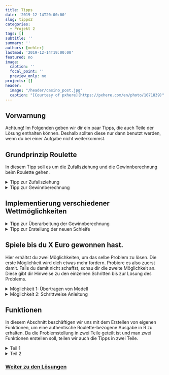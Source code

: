 ---
title: Tipps
date: '2019-12-14T20:00:00'
slug: tipps2
categories:
  - Projekt 2
tags: []
subtitle: ''
summary: ''
authors: [mehler]
lastmod: '2019-12-14T19:00:00'
featured: no
image:
  caption: ''
  focal_point: ''
  preview_only: no
projects: []
header:
  image: "/header/casino_post.jpg"
  caption: "[Courtesy of pxhere](https://pxhere.com/en/photo/1071839)"
---

## Vorwarnung


Achtung! Im Folgenden geben wir dir ein paar Tipps, die auch Teile der Lösung enthalten können. Deshalb sollten diese nur dann benutzt werden, wenn du bei einer Aufgabe nicht weiterkommst.


## Grundprinzip Roulette

In diesem Tipp soll es um die Zufallsziehung und die Gewinnberechnung beim Roulette gehen.

<details><summary> Tipp zur Zufallsziehung </summary>
<p>
Für eine einfache Simulation der Zufallsziehung beim Roulette benutzt man den `sample`-Befehl. Für weitere Informationen zu dieser Funktion und den Argumenten schau dir die interne Hilfe an. Roulette ist nicht sehr kompliziert, du brauchst also nur die Basics.
</p>
<p>
Willst du jetzt 50 Ziehungen in einem Objekt speichern, so gibt es zwei Möglichkeit:

- Entweder du bleibst bei der `sample`-Funktion und benutzt passende Argumente dafür,
- oder du benutzt eine `for`-Schleife, um 50 Mal den gleichen Befehl auszuführen und das Ergebnis jeweils einem Objekt hinzuzufügen. 

</p>
</details>

<details><summary> Tipp zur Gewinnberechnung </summary>
<p>

<p>
Jetzt solltest du einen Vektor mit 50 Ziehungen haben. Wie berechnet man jetzt daraus den Gewinn für eine Wette auf die 9?
</p>
<p>
Dafür benötigst du eine Art der `if`-Funktion. Diese Funktion ist auf Vektoren anwendbar und überführt die einzelnen Zufallsziehungen entweder in ein Ergebnis A (wenn deine Bedingung [9] zutrifft) oder in ein Ergebnis B (wenn du verlierst). Hier entsteht also ein neuer Vektor der die Zufallsziehungen in Gewinn bzw. Verlust für diese Ziehung überführt. Daraus lässt sich dann durch einfache Addition der Gesamtgewinn berechnen.
</p>

Wichtig: Die gesuchte Funktion lässt sich leicht im Internet finden. Geh dort auf die Suche!

</p>
</details>

## Implementierung verschiedener Wettmöglichkeiten

<details> <summary> Tipp zur Überarbeitung der Gewinnberechnung </summary>
<p>

<p>
Mehrere Dinge müssen verändert werden, um weitere Wettmöglichkeiten in die Gewinnberechnung zu implizieren.
</p>

<p>
Zum einen muss man an die Bedingung verändern. `==` eignet sich nicht dafür, zu überprüfen, ob eine Zahl Element einer Zahlengruppe ist. Aus diesem Grund sollte man hierfür nun `is.element()` benutzen. Sofern nicht klar ist, was diese Funktion macht und wie sie aufgebaut ist, schaut euch die Funktion in der Hilfefunktion von R an. 
</p>

<p>
Zum anderen muss man beachten, dass es nun unterschiedliche Quoten für die verschiedenen Wetten gibt. Aus diesem Grund kann man nun eine weitere `if`-Funktion mit mehreren `elseif`-Fortsätzen einfügen, die für jede Wettmöglichkeit die Gewinnausschüttung angibt [z.B. `if (x == RED){y} elseif (x == firstThird){2y}` mit `x` = Wette und `y` = Einsatz]. Für das Beispiel heißt das: Wenn auf RED gewettet wurde, so liegt der Gewinn bei Eintreffen der Wette bei `y`, man erhält seinen Einsatz also doppelt zurück. 
</p>
<p>
Nicht vergessen: Die Zahlengruppen, wie z.B. RED und BLACK, müssen zuvor erstellt werden. Dafür erstellt man Objekte, die die jeweiligen Zahlen enthalten.
</p>
<p>
Die Berechnung des Gewinns nach dem oben genannten Schema führt unter bestimmten Umständen zu einer Warnung in R: `the condition has length > 1 and only the first element will be used`. Der Fehler liegt hier im Abgleich der Wette mit den verschiedenen Wettmöglichkeiten, um die richtige Berechnung des Gewinns auszuwählen: `if (x == RED){y} elseif (x == firstThird){2y}`.
</p>
<p>
1. Informiere dich darüber, was der Fehler zu bedeuten hat und unter welchen Bedingungen die Funktion in Folge dessen einen falschen Gewinn ausgibt.
</p>
<p>
2. Überlege dir eine Alternative zur Berechnung des Gewinns (hierzu eignet sich zum Beispiel die `identical()`-Abfrage).
</p>

<p>
Viele verschiedene Wettmöglichkeiten führen zu einer identischen Gewinnberechnung (z.B. `RED` und `BLACK`). Dadurch wiederholen sich in der Funktion möglicherweise einige Befehle. Versuche das durch die Verwendung des mathematischen "oder", in R `|` ("Alt Gr" + "<"), zu vermeiden.
</p>

</p>
</details>

<details> <summary> Tipp zur Erstellung der neuen Schleife </summary>
<p>

Im letzten Schritt benutzt man eine `for`-Schleife. In diese setzt du die Zufallsziehung und die Gewinnberechnung ein, sodass in jedem Durchlauf direkt auch der Gewinn ausgegeben werden kann. Wichtig: Beide Variablen müssen in einem Objekt abgespeichert werden! Falls du nicht weißt, wie man das bei einer Schleife macht, schau dir das Beispiel in der [Übersicht](/post/uebersicht2/) an.

</p>
</details>

## Spiele bis du X Euro gewonnen hast.

Hier erhältst du zwei Möglichkeiten, um das selbe Problem zu lösen. Die erste Möglichkeit wird dich etwas mehr fordern. Probiere es also zuerst damit. Falls du damit nicht schaffst, schau dir die zweite Möglichkeit an. Diese gibt dir Hinweise zu den einzelnen Schritten bis zur Lösung des Problems.

<details> <summary> Möglichkeit 1: Übertragen von Modell </summary>
<p>
Falls du da noch nicht drauf gekommen bist, schau dir doch das Beispiel auf der [Übersichtsseite](/post/uebersicht2) von diesem Projekt an. Dort findest du eine Funktion nach dem gleichen Schema, wie es auch hier gefordert ist. Falls dir das nicht ausreicht, kannst du zusätzlich dazu auch noch Möglichkeit 2 nutzen.
</p>
</details>

<details> <summary> Möglichkeit 2: Schrittweise Anleitung </summary>
<p>

<p>
Zunächst einmal solltest du dich damit vertraut machen, welche neue Funktion man in dieser Aufgabe verwenden muss. Überlege dir, welche der Funktionen [unter dem Reiter "Programmierung"](https://www.uni-muenster.de/Stochastik/lehre/SS14/PrakStat/R-Befehle.pdf) hier Sinn ergeben würde. 
</p>

<p>
Schau dir zunächst einmal an, was du aus den vorherigen Abschnitten übernehmen kannst. Ändert sich etwas an der Zufallsziehung und der Gewinnberechnung? Was kommt neu hinzu?
</p>

<p>
In kurz: Zufallsziehung und Gewinnberechnung bleiben gleich; können also 1:1 übernommen werden. Neu sind die Bedingung mit dem Gesamtgewinn, das Updaten des Gesamtgewinns und das Zählen der Durchgänge.
</p>

<p>
Beginnen wir bei der Bedingung: Die Bedingung sollte den Befehl geben, dass die Schleife so lange wiederholt wird, bis der Gesamtgewinn nicht mehr kleiner als der gewünschte Gesamtgewinn ist. 
</p>

<p>
Die Berechnung des Gesamtgewinns erfordert eine neue "Technik", da dieser jeden Durchgang aktualisiert werden muss. Dazu muss vor der Durchführung der Funktion ein `Gesamtgewinn`-Objekt mit dem Wert 0 erstellt werden. Jede Runde soll dieser Gesamtgewinn dann erneuert werden, indem man den alten Gesamtgewinn und den Gewinn der aktuellen Runde addiert.
</p>
<p>
Achtung: Diese Berechnung muss nach der Berechnung des aktuellen Gewinns geschehen, ansonsten rechnet man mit dem Gewinn aus der vorherigen Runde.
</p>

<p>
Der letzte Schritt sollte sein, die Durchgänge zu zählen. Das beruht auf der gleichen Methode, wie die Berechnung des Gesamtgewinns.
</p>

<p>
Möglicherweise erreicht man den erwünschten Gewinn nie und in Folge dessen würde die Schleife unendlich weiterlaufen (Sofern du die Schleife bereits gestartet hast, aber die Funktion nicht zum Ende kommt, nutze den "STOP"-Button in der oberen rechten Ecke der Console, um die Funktion manuell zu stoppen!). Um das unendliche Weiterlaufen zu vermeiden, muss eine weitere Bedingung die Spiel-Durchgänge begrenzen. Schau dir dafür zum Beispiel den `break`-Befehl an und wie er zu benutzen ist. 
</p>

<p>
Natürlich kannst du auch eine weitere Bedingung zum Abschluss der Funktion mit einem logischen "oder" hinzufügen. Das sollte dann so aussehen: `while (cond1 | cond2) {...}`.

</p>
</details>

## Funktionen

In diesem Abschnitt beschäftigen wir uns mit dem Erstellen von eigenen Funktionen, um eine authentische Roulette-bezogene Ausgabe in R zu erhalten. Da die Problemstellung in zwei Teile geteilt ist und man zwei Funktionen erstellen soll, teilen wir auch die Tipps in zwei Teile.

<details> <summary> Teil 1 </summary>
<p>

<p>
Als allererstes solltest du dir diesen [Link](https://de.wikibooks.org/wiki/GNU_R:_Eigene_Funktionen_programmieren) zu der `function`-Funktion in R durchlesen. Hierin wird erklärt, wie diese Funktion in R funktioniert. Sofern du das schon verstanden hast, kannst du bereits mit dem Erstellen der Funktion beginnen.
</p>

<p>
Ein wichtiger Bestandteil der Funktion sind die Parameter in der normalen Klammer. Hier stellt sich die Frage: Wie viele "Unbekannte" wird meine Funktion haben? Welche Information braucht meine Funktion? - In unserem Fall handelt es sich nur um zwei Unbekannte, die man als Spieler im vorhinein angeben muss:

- 1. Der Einsatz: Wie viel will ich setzen?
- 2. Die Wette: Auf was will ich setzen?

Diese zwei Variablen müssen also in der normalen Klammer benannt werden (dafür kannst du jegliche sich unterscheidende Buchstaben verwenden).
</p>

<p>
Jetzt kannst du mit dem Schreiben der Funktion beginnen. Dafür kannst du einige Operationen aus den vorherigen Aufgaben übernehmen. Beachte dabei nur, die Variablen aus der normalen Klammer bei den Operationen an der richtigen Stelle einzusetzen.
</p>

<p>
Das Grundgerüst für Roulette sollte nun stehen, nur gibt die Funktion nun noch nichts aus. Dafür können wir den `message`-Befehl benutzen. Dieser ermöglicht es uns, auch Variablen in den Text einzufügen. Hier ein Beispiel:

```{r}
Wuerfeln1 <- function (){
  message ("Bitte jetzt wuerfeln!")
  Augenzahl <- sample (1:6, 1)
  message ("Du hast eine ", Augenzahl, " geworfen!")}
Wuerfeln1 ()
```

Nutze das für deine Nachricht(en) aus!
</p>

Um das Ganze noch authentischer zu gestalten, kannst du jetzt Pausen für die Ausgabe einbauen. Dafür benutzt man den `Sys.sleep`-Befehl, der in Klammern die Pausenzeit in Sekunden enthält. So kann beim Würfeln zum Beispiel die Zeit zum Fallen des Würfels simuliert werden:

```{r}
Wuerfeln2 <- function (){
  message ("Bitte jetzt wuerfeln!")
  Augenzahl <- sample (1:6, 1)
  Sys.sleep (3.0)
  message ("Du hast eine ", Augenzahl, " geworfen!")}
Wuerfeln2 ()
```

</p>
</details>

<details> <summary> Teil 2 </summary>
<p>

<p>
Diese Funktion gestaltet sich etwas komplexer als die vorherige Funktion. Hier werden wir mit dem `repeat`-Befehl und `if (condition) break` arbeiten. Schau dir die Funktionsweise davon im Internet oder in den vorgeschlagenen Websiten auf der [Übersichtsseite dieses Projekts](/post/uebersicht2) an. An sich funktioniert dieser Befehl genauso wie eine `for`- oder `while`-Schleife, nur dass wir die Schleife hier erst dann stoppen wollen, wenn ein explizites Ereignis eintritt.
</p>

<p>
Wie bereits in allen anderen Aufgaben solltest du auch hier auf den bereits vorhandenen Operationen aufbauen. Für diese Funktion eignet sich logischerweise die Funktion aus Teil 1 dieses Abschnitts. Es kommt nur eine weitere Variable - neben Einsatz und Wette - hinzu: die Rundenzahl. Das ist die erste Ergänzung die du vornehmen kannst: Erstelle eine neue Rundenvariable in der normalen Klammer. (Außerdem solltest du dieser Funktion einen neuen Namen geben, um die erste Funktion beizubehalten.)
</p>

<p>
Hier soll es nun darum gehen, wie wir die neue Rundenvariable (die durch den Spieler angegeben wird) mit der gerade gespielten Runde abgleichen können, sodass die Schleife dann endet. Dafür muss nach bereits angewendetem Prinzip eine weitere Variable erstellt werden, die die aktuelle Runde zählt (also jede Runde 1 addiert wird). Diese muss dann ganz am Ende der `repeat`-Schleife mit der durch den Spieler angegebenen Rundenzahl abgeglichen werden. Wenn beide Variablen den gleichen Wert haben, dann soll die Schleife abgebrochen werden.
</p>

<p>
Das Rundenproblem sollte damit gelöst sein. Hinzu kommt jedoch noch der Gesamtgewinn. Dieser wird bis jetzt nicht ermittelt (es wird nur immer wieder der Gewinn der gerade laufenden Runde ermittelt und dann in der nächsten Runde überschrieben). Natürlich kann der Gewinn jeder Runde in einer Nachricht ausgegeben werden, dadurch erhält man jedoch keinen Gesamtgewinn. Dieser sollte auch nach bereits bekanntem und angewendetem Schema ermittelt werden: Variable mit dem Wert "0"" <b> vor </b> der `repeat`-Schleife erstellen; dann jede Runde updaten.
</p>

<p>
Der letzte Schritt sind Nachrichten und Pausen. Hier kann man kreativ werden; auf jeden Fall kann man die Nachrichten aus der Funktion in Teil 1 übernehmen. Diese werden ründlich ausgegeben. Außerdem sollte man (auch ründlich) den Gesamtgewinn durchgeben. Neben diesen Nachrichten sollten auch bei Beenden der Schleife Nachrichten folgen, die das Spiel zusammenfassen. Hierbei kann man auch, je nach Gesamtgewinn, verschiedene "Pfade" erstellen.
</p>

<p>
Zu bedenken ist dabei, in welcher Reihenfolge die Funktion die Informationen für die Nachrichten berechnet, sodass jede Runde die aktuellen Daten ausgegeben werden und nicht die Daten der vorherigen Runde. --> Schreibe die ründlichen Nachrichten an das Ende der `repeat`-Funktion (direkt über `if (cond) break`). Die anderen Nachrichten schreibst du an das Ende der gesamten Funktion. So gehst du in jedem Fall auf Nummer sicher.
</p>

</p>
</details>

### [Weiter zu den Lösungen](/post/loesungen2/)
